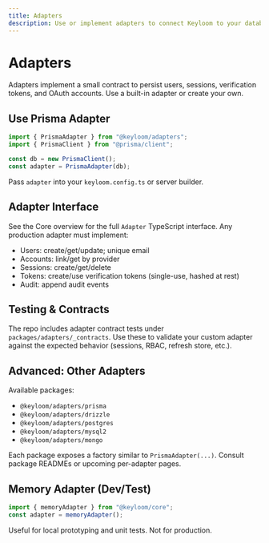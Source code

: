 ```yaml
---
title: Adapters
description: Use or implement adapters to connect Keyloom to your database. Prisma/Drizzle and SQL/NoSQL backends supported.
---
```


# Adapters

Adapters implement a small contract to persist users, sessions, verification tokens, and OAuth accounts. Use a built-in adapter or create your own.

## Use Prisma Adapter

```ts
import { PrismaAdapter } from "@keyloom/adapters";
import { PrismaClient } from "@prisma/client";

const db = new PrismaClient();
const adapter = PrismaAdapter(db);
```

Pass `adapter` into your `keyloom.config.ts` or server builder.

## Adapter Interface

See the Core overview for the full `Adapter` TypeScript interface. Any production adapter must implement:

- Users: create/get/update; unique email
- Accounts: link/get by provider
- Sessions: create/get/delete
- Tokens: create/use verification tokens (single-use, hashed at rest)
- Audit: append audit events

## Testing & Contracts

The repo includes adapter contract tests under `packages/adapters/_contracts`. Use these to validate your custom adapter against the expected behavior (sessions, RBAC, refresh store, etc.).

## Advanced: Other Adapters

Available packages:
- `@keyloom/adapters/prisma`
- `@keyloom/adapters/drizzle`
- `@keyloom/adapters/postgres`
- `@keyloom/adapters/mysql2`
- `@keyloom/adapters/mongo`

Each package exposes a factory similar to `PrismaAdapter(...)`. Consult package READMEs or upcoming per-adapter pages.

## Memory Adapter (Dev/Test)

```ts
import { memoryAdapter } from "@keyloom/core";
const adapter = memoryAdapter();
```

Useful for local prototyping and unit tests. Not for production.

